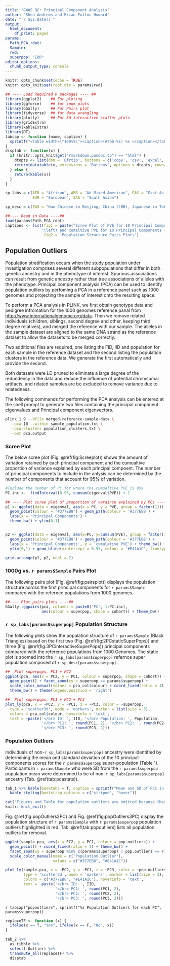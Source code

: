 ```yaml
---
title: "GWAS QC: Principal Component Analysis"
author: "Shea Andrews and Brian Fulton-Howard"
date: "`r Sys.Date()`"
output:
  html_document:
    df_print: paged
params:
  Path_PCA_rdat:
  Sample:
  rwd:
  superpop: "EUR"
editor_options:
  chunk_output_type: console
---
```


```r
knitr::opts_chunk$set(echo = TRUE)
knitr::opts_knit$set(root.dir = params$rwd)

## ---- Load Required R packages ---- ##
library(ggplot2)    ## For ploting
library(ggforce)    ## for zoom plots
library(GGally)     ## For Pairs plot
library(tidyverse)  ## for data wrangling
library(plotly)     ## For 3d interactive scatter plots
library(gridExtra)
library(kableExtra)
library(DT)
tabcap <- function (name, caption) {
  sprintf("<table width=\"100%%\"><caption>(#tab:%s) %s </caption></table>", name, caption)
}
disptab <- function(x) {
  if (knitr::opts_knit$get("rmarkdown.pandoc.to") == "html") {
    dtopts <- list(dom = 'Bfrtip', buttons = c('copy', 'csv', 'excel', 'pdf', 'print'))
    return(datatable(x, extensions = 'Buttons', options = dtopts, rownames = F))
  } else {
    return(kable(x))
  }
}

sp_labs = c(AFR = "African", AMR = "Ad Mixed American", EAS = "East Asian",
            EUR = "European", SAS = "South Asian")

sp_desc = c(EAS = "Han Chinese in Beijing, China (CHB), Japanese in Tokyo, Japan (JPT), Southern Han Chinese (CHS), Chinese Dai in Xishuangbanna, China (CDX), and Kinh in Ho Chi Minh City, Vietnam (KHV)", EUR = "Utah Residents (CEPH) with Northern and Western European Ancestry (CEU), Toscani in Italia (TSI), Finnish in Finland (FIN), British in England and Scotland (GBR), and Iberian Population in Spain (IBS)", AFR = "Yoruba in Ibadan, Nigeria (YRI), Luhya in Webuye, Kenya (LWK), Gambian in Western Divisions in the Gambia (GWD), Mende in Sierra Leone (MSL), Esan in Nigeria (ESN), Americans of African Ancestry in SW USA (ASW), and African Caribbeans in Barbados (ACB)", AMR = "Mexican Ancestry from Los Angeles USA (MXL), Puerto Ricans from Puerto Rico (PUR), Colombians from Medellin, Colombia (CLM), and Peruvians from Lima, Peru (PEL)", SAS = "Gujarati Indian from Houston, Texas (GIH), Punjabi from Lahore, Pakistan (PJL), Bengali from Bangladesh (BEB), Sri Lankan Tamil from the UK (STU), and Indian Telugu from the UK (ITU)")
```

```r
##---- Read in Data ----##
load(params$Path_PCA_rdat)
captions <- list(fig1 = paste("Scree Plot of PVE for 10 Principal Components",
                "(left) and cumaltive PVE for 10 Principal Components (right)"),
                 fig2 = 'Population Structure Pairs Plots')
```

## Population Outliers

Population stratification occurs when the study population under investigation comprises several different subpopulations that differ in both genetic ancestry and in the phenotype of interest. Spurious associations can result from genetic ancestry rather than true associations of alleles with the phenotype. Principal component analysis (PCA) can be used to identify population outliers by perfoming a PCA in a reference panel such as 1000 genomes and projecting the sample of interest onto the resulting space.

To perform a PCA analysis in PLINK, we first obtain genotype data and pedigree infromation for the 1000 genomes reference panal from <http://www.internationalgenome.org/data>. Then we remove related individuals (children, siblings, second degree and other, keeping third degree relatives), and merged the reference with our sample. The alleles in the sample dataset are aligned to the same DNA strand as the reference dataset to allow the datasets to be merged correctly.

Two additional files are required, one listing the FID, IID and population for each sample in the reference dataset and the second listing the population clusters in the reference data. We generate the first automatically and provide the second.

Both datasets were LD pruned to eliminate a large degree of the redundency in the data and reduce the influence of potential chromsomal artifacts, and related samples are be excluded to remove variance due to relatedness.

The following commands for performing the PCA analysis can be entered at the shell prompt to generate two files containing the principal component eigenvalues and Principal component eigenvectors.

```bash
plink_1.9 --bfile merged-reference-sample-data \
  --pca 10 --within sample_population.txt \
  --pca-clusters population_clusters.txt \
  --out pca.output
```

### Scree Plot

The below scree plot (Fig. \@ref(fig:Screeplot)) shows the amount of variation retained by each principal component and the cumualtive proportion of variance explained by each principal compoent. The number of principal components to include in the anlysis can be determined by the number of components that account for 95% of variation.


```r

#Include the number of PC for where the cumualtive PVE is 95%
PC.inc <-  findInterval(0.95, cumsum(eigenval$PVE)) + 1

## ---- Plot scree plot of proportion of varaince explained by PCs ---- ##
p1 <- ggplot(data = eigenval, aes(x = PC, y = PVE, group = factor(1))) +
  geom_point(colour = '#377EB8') + geom_path(colour = '#377EB8') +
  labs(x = 'Principal Components') +
  theme_bw() + ylim(0,1)


p2 <- ggplot(data = eigenval, aes(x=PC, y=cumsum(PVE), group = factor(1))) +
  geom_point(colour = '#377EB8') + geom_path(colour = '#377EB8') +
  labs(x = 'Principal Components', y = 'cumulative PVE') + theme_bw() +
  ylim(0,1) + geom_hline(yintercept = 0.95, colour = '#E41A1C', linetype = 2)

grid.arrange(p1, p2, ncol = 2)
```

### 1000g vs. `r params$Sample` Pairs Plot

The following pairs plot (Fig. \@ref(fig:pairsplot)) displays the population structure across the first principal components for `r params$Sample` compared with the refernce populations from 1000 genomes.

```r
##---- Plot pairs plots ----##
GGally::ggpairs(pca, columns = paste0('PC', 1:PC.inc),
                aes(colour = superpop, shape = cohort)) + theme_bw()
```

### `r sp_labs[params$superpop]` Population Structure

The following plots show the population structure of `r params$Sample` (Black Triangles) based on the first two (Fig. \@ref(fig:2PCstaticSuperPops)) and three (Fig. \@ref(fig:3PCinteractiveSuperPops)) principal components compared with the reference populations from 1000 Genomes. The static plot is zoomed into the `r sp_labs[params$superpop]` refernce super population composed of `r sp_desc[params$superpop]`.

```r
##  Plot superpops, PC1 + PC2
ggplot(pca, aes(x = PC2, y = PC1, colour = superpop, shape = cohort)) +
  geom_point() + facet_zoom(xy = superpop == params$superpop) +
  scale_color_manual(values = pca_col$colour) + coord_fixed(ratio = 1) +
  theme_bw() + theme(legend.position = 'right')
```

```r

##  Plot superpops, PC1 + PC2 + PC3
plot_ly(pca, x = ~PC2, y = ~PC1, z = ~PC3, color = ~superpop,
  type = 'scatter3d', mode = 'markers', marker = list(size = 3),
  colors = pca_col$colour, hoverinfo = 'text',
  text = ~paste('</br> ID: ', IID, '</br> Population: ', Population,
                '</br> PC1: ', round(PC1, 2), '</br> PC2: ', round(PC2, 2),
                '</br> PC3: ', round(PC3, 2)))
```

### Population Outliers

Individuals of non-`r sp_labs[params$superpop]` ancestry were identified by determining the mean and standard deviation of the 10 principal components scores for the `r params$superpop` super-population (Table 1). Participants in `r params$Sample` who were \pm 6 SD from the `r params$superpop` population mean were determined to be of non-`r sp_labs[params$superpop]` ancestry (Tab. \@ref(tab:pcastats)).

```r
tab_1 %>% kable(booktabs = T, caption = sprintf("Mean and SD of PCs in %s population", params$superpop)) %>%
  kable_styling(bootstrap_options = c("striped", "hover"))
```


```r
cat('Figures and Table for population outliers are omitted because there are no outliers.')
knitr::knit_exit()
```

Fig. \@ref(fig:popOutliers2PC) and Fig. \@ref(fig:popOutliers3PC) display the population structure of `r params$Sample` with `r params$superpop` population outliers highlighted in red. Tab. \@ref(tab:popoutliers) lists all population outliers for removal.

```r
ggplot(sample.pca, aes(x = PC2, y = PC1, colour = pop.outliers)) +
  geom_point() + coord_fixed(ratio = 1) + theme_bw() +
  facet_zoom(xy = superpop %in% c(params$superpop) | pop.outliers == F) +
  scale_color_manual(name = c('Population Outlier'),
                     values = c("#377EB8", "#E41A1C"))
```

```r
plot_ly(sample.pca, x = ~PC2, y = ~PC1, z = ~PC3, color = ~pop.outliers,
        type = 'scatter3d', mode = 'markers', marker = list(size = 3),
        colors = c("#377EB8", "#E41A1C"), hoverinfo = 'text',
        text = ~paste('</br> ID: ', IID,
                      '</br> PC1: ', round(PC1, 2),
                      '</br> PC2: ', round(PC2, 2),
                      '</br> PC3: ', round(PC3, 2)))
```


`r tabcap("popoutliers", sprintf("%s Population Outliers for each PC", params$superpop))`

```r
replaceTF <- function (x) {
  ifelse(x == T, "Yes", ifelse(x == F, "No", x))
}

tab_2 %>%
  as_tibble %>%
  select(-Outlier) %>%
  transmute_all(replaceTF) %>%
  disptab
```

